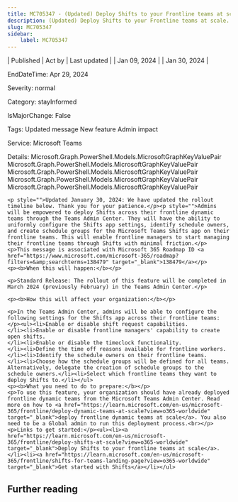 ```yaml
---
title: MC705347 - (Updated) Deploy Shifts to your Frontline teams at scale.
description: (Updated) Deploy Shifts to your Frontline teams at scale.
slug: MC705347
sidebar:
    label: MC705347
---
```



| Published | Act by | Last updated |
| Jan 09, 2024 |  | Jan 30, 2024 |

EndDateTime: Apr 29, 2024

Severity: normal

Category: stayInformed

IsMajorChange: False

Tags: Updated message New feature Admin impact

Service: Microsoft Teams

Details: Microsoft.Graph.PowerShell.Models.MicrosoftGraphKeyValuePair Microsoft.Graph.PowerShell.Models.MicrosoftGraphKeyValuePair Microsoft.Graph.PowerShell.Models.MicrosoftGraphKeyValuePair Microsoft.Graph.PowerShell.Models.MicrosoftGraphKeyValuePair Microsoft.Graph.PowerShell.Models.MicrosoftGraphKeyValuePair

```
<p style="">Updated January 30, 2024: We have updated the rollout timeline below. Thank you for your patience.</p><p style="">Admins will be empowered to deploy Shifts across their frontline dynamic teams through the Teams Admin Center. They will have the ability to uniformly configure the Shifts app settings, identify schedule owners, and create schedule groups for the Microsoft Teams Shifts app on their frontline teams. This will enable frontline managers to start managing their frontline teams through Shifts with minimal friction.</p>
<p>This message is associated with Microsoft 365 Roadmap ID <a href="https://www.microsoft.com/microsoft-365/roadmap?filters=&amp;searchterms=138479" target="_blank">138479</a></p>
<p><b>When this will happen:</b></p>

<p>Standard Release: The rollout of this feature will be completed in March 2024 (previously February) in the Teams Admin Center.</p>

<p><b>How this will affect your organization:</b></p>

<p>In the Teams Admin Center, admins will be able to configure the following settings for the Shifts app across their frontline teams:
</p><ul><li>Enable or disable shift request capabilities.
</li><li>Enable or disable frontline managers' capability to create open shifts.
</li><li>Enable or disable the timeclock functionality.
</li><li>Define the time off reasons available for frontline workers.
</li><li>Identify the schedule owners on their frontline teams.
</li><li>Choose how the schedule groups will be defined for all teams. Alternatively, delegate the creation of schedule groups to the schedule owners.</li><li>Select which frontline teams they want to deploy Shifts to.</li></ul>
<p><b>What you need to do to prepare:</b></p>
<p>To use this feature, your organization should have already deployed frontline dynamic teams from the Microsoft Teams Admin Center. Read more on how to <a href="https://learn.microsoft.com/en-us/microsoft-365/frontline/deploy-dynamic-teams-at-scale?view=o365-worldwide" target="_blank">deploy frontline dynamic teams at scale</a>. You also need to be a Global admin to run this deployment process.<br></p><p>Links to get started:</p><ul><li><a href="https://learn.microsoft.com/en-us/microsoft-365/frontline/deploy-shifts-at-scale?view=o365-worldwide" target="_blank">Deploy Shifts to your frontline teams at scale</a>.</li><li><a href="https://learn.microsoft.com/en-us/microsoft-365/frontline/shifts-for-teams-landing-page?view=o365-worldwide" target="_blank">Get started with Shifts</a></li></ul>
```

## Further reading
